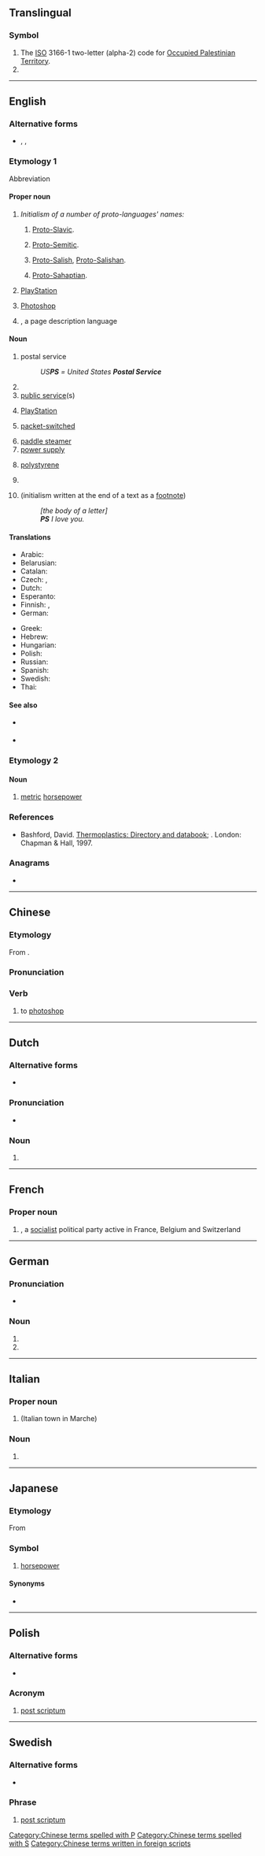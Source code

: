 {{also|Appendix:Variations of “ps”}}
==Translingual==

===Symbol===
{{head|mul|symbol}}

# The [[ISO]] 3166-1 two-letter (alpha-2) code for [[Occupied Palestinian Territory]].
# {{SI-unit-abbnp|peta|siemens|electrical conductance}}

----

==English==

===Alternative forms===
* {{sense|post scriptum}} {{l|en|P.S.}}, {{l|en|p.s.}}, {{l|en|ps.}}

===Etymology 1===
Abbreviation

====Proper noun====
{{en-proper-noun}}

# ''Initialism of a number of proto-languages' names:''
## {{lb|en|linguistics}} [[Proto-Slavic]].
## {{lb|en|linguistics}} [[Proto-Semitic]].
## {{lb|en|linguistics}} [[Proto-Salish]], [[Proto-Salishan]].
## {{lb|en|linguistics}} [[Proto-Sahaptian]].
# {{lb|en|video games}} [[PlayStation]]
# {{lb|en|software}} [[Photoshop]]
# {{lb|en|computing}} {{w|PostScript}}, a page description language

====Noun====
{{en-noun|~|es}}

# postal service
#: ''US'''PS''' = United States '''Postal Service'''''
# {{initialism of|en|public school}}
# [[public service]](s)
# {{lb|en|video games}} [[PlayStation]]
# {{lb|en|telecommunications}} [[packet-switched]]
# [[paddle steamer]]
# [[power supply]]
# {{lb|en|organic compound}} [[polystyrene]]
# {{initialism of|en|parallel slalom}}
# {{initialism of|en|[[post scriptum]], [[postscriptum]], [[postscript]]}} (initialism written at the end of a text as a [[footnote]])
#: ''[the body of a letter]''
#: '''''PS''' I love you.''

====Translations====
{{trans-top|addendum to a letter}}
* Arabic: {{t|ar|مُلَاحَظَة|f}}
* Belarusian: {{t|be|P.S.|sc=Cyrl}}
* Catalan: {{t+|ca|PS}}
* Czech: {{t+|cs|PS}}, {{t|cs|P.S.}}
* Dutch: {{t+|nl|PS}}
* Esperanto: {{t|eo|p.s.}}
* Finnish: {{t+|fi|PS}}, {{t|fi|JK}}
* German: {{t+|de|NS}}
{{trans-mid}}
* Greek: {{t+|el|ΥΓ.|n}}
* Hebrew: {{t|he|נ״ב|tr=n"b}}
* Hungarian: {{t|hu|Ui.}}
* Polish: {{t+|pl|PS}}
* Russian: {{t|ru|P. S.}}
* Spanish: {{t|es|P.D.}}
* Swedish: {{t+|sv|PS}}
* Thai: {{t+|th|ป.ล.}}
{{trans-bottom}}

====See also====
* {{sense|packet-switched}} {{pedia|lang=en|Packet switching}}
* {{l|en|p.p.s.}}

===Etymology 2===
{{bor|en|de|PS|gloss=Pferdestärke}}

====Noun====
{{en-noun|-}}

# [[metric]] [[horsepower]]

===References===
* {{lb|en|organic compound}} Bashford, David. [http://books.google.com/books?id=ycLq-EYaE0QC&dq=a.+schulman&source=gbs_navlinks_s Thermoplastics: Directory and databook]; {{ISBN|9780412733505}}. London: Chapman & Hall, 1997.

===Anagrams===
* {{anagrams|en|a=ps|S&P|SP|Sp|s.p.|s/p|sp}}


----

==Chinese==

===Etymology===
From {{der|zh|en|photoshop|'''p'''hoto'''s'''hop}}.

===Pronunciation===
{{zh-pron
|m=pì-áisi,py=PS
|cat=v
}}

===Verb===
{{zh-verb}}

# to [[photoshop]]

[[Category:Chinese terms spelled with P]]
[[Category:Chinese terms spelled with S]]
[[Category:Chinese terms written in foreign scripts]]

----

==Dutch==

===Alternative forms===
* {{l|nl|P.S.}}

===Pronunciation===
* {{audio|nl|Nl-PS.ogg|Audio}}

===Noun===
{{head|nl|noun}}

# {{init of|nl|[[post scriptum]]}}

----

==French==

===Proper noun===
{{fr-proper noun|m}}

# {{initialism of|fr|[[w:Parti Socialiste|Parti Socialiste]]|nodot=1}}, a [[socialist]] political party active in France, Belgium and Switzerland

----

==German==

===Pronunciation===
* {{audio|de|De-PS.ogg|Audio}}

===Noun===
{{head|de|noun}}

# {{abbreviation of|de|Pferdestärke|nodot=1|t=horsepower}}
# {{abbreviation of|de|Postskriptum|nodot=1|t=post scriptum}}

----

==Italian==

===Proper noun===
{{head|it|proper noun}}

# {{abbr of|it|Pesaro|nodot=1}} (Italian town in Marche)

===Noun===
{{head|it|noun}}

# {{init of|it|pubblica sicurezza||public security}}

----

==Japanese==

===Etymology===
From {{der|ja|de|Pferdestärke|sort=ひいえす'}}

===Symbol===
{{ja-pos|ピー%エス|symbol}}

# [[horsepower]]

====Synonyms====
* {{ja-r|馬%力|ば%りき}}

----

==Polish==

===Alternative forms===
* {{l|pl|P.S.}}

===Acronym===
{{head|pl|acronym}}

# [[post scriptum]]

----

==Swedish==

===Alternative forms===
* {{l|sv|P.S.}}

===Phrase===
{{head|sv|phrase}}

# [[post scriptum]]
